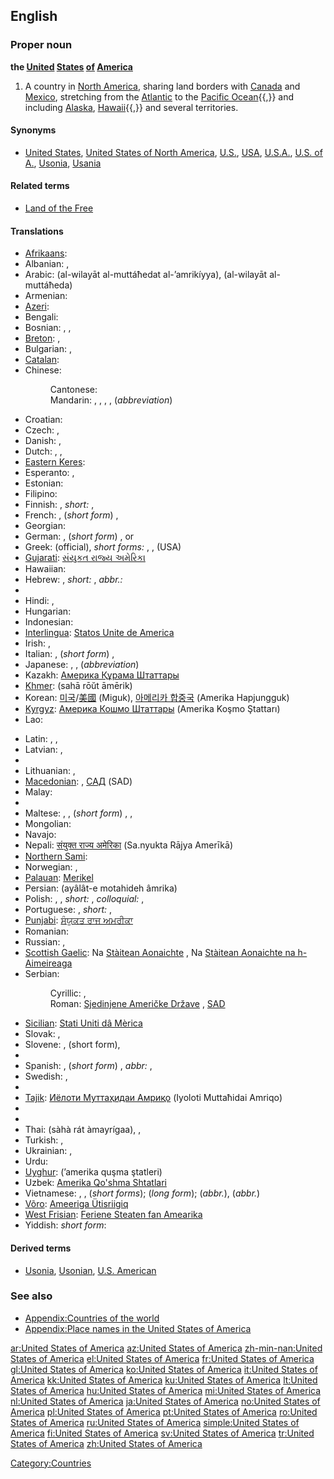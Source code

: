 ==English==
{{wikipedia|United States|United States of America}}

===Proper noun===
'''the [[united|United]] [[states|States]] [[of]] [[America]]'''

# A country in [[North America]], sharing land borders with [[Canada]] and [[Mexico]], stretching from the [[Atlantic Ocean|Atlantic]] to the [[Pacific Ocean]]{{,}} and including [[Alaska]], [[Hawaii]]{{,}} and several territories.

====Synonyms====
* {{italbrac-colon|country in North America}} [[United States]], [[United States of North America]], [[U.S.]], [[USA]], [[U.S.A.]], [[U.S. of A.]], [[Usonia]], [[Usania]]

====Related terms====
* [[Land of the Free]]

====Translations====
{{trans-top|Country in North America}}
* [[Afrikaans]]: {{t|af|Verenigde State van Amerika|xs=Afrikaans}}
* Albanian: {{t|sq|Shtete e Bashkuara të Amerikës|xs=Albanian}}, {{t|sq|SHBA|xs=Albanian}}
* Arabic: {{Arab|[[الولايات المتحدة الأمريكية]]}} (al-wilayāt al-muttáħedat al-’amrikíyya), {{Arab|[[الولايات المتحدة]]}} (al-wilayāt al-muttáħeda) {{f|p}}
* Armenian: {{t-|hy|Ամերիկայի Միացյալ Նահանգներ|tr=Amerikayi Miac'yal Nahangner}}
* [[Azeri]]: {{t+|az|Amerika Birləşmiş Ştatları|xs=Azeri}}
* Bengali: {{BNchar|[[মার্কিন যুক্তরাষ্ট্র]]}}
* Bosnian: {{t-|bs|Sjedinjene Američke Države|f|p}}, {{t-|bs|Amerika|f}}, {{t-|bs|SAD}}
* [[Breton]]: {{t|br|Stadoù-Unanet Amerika|f|p|xs=Breton}}, {{t-|br|SUA|xs=Breton}}
* Bulgarian: {{t|bg|Съединени Американски Щати|tr=Sǎedineni amerikanski štati}}, {{t|bg|САЩ}}
* [[Catalan]]: {{t|ca|Estats Units d'Amèrica|m|p}}
* Chinese:
*: Cantonese: {{tø|yue|美利堅合眾國|sc=Hani|xs=Cantonese}}
*: Mandarin: {{t|cmn|美利堅合衆國|sc=Hani}},  {{t|cmn|美利坚合众国|tr=Měilìjiān Hézhòngguó|sc=Hani}},  {{t-|cmn|美國|sc=Hani}},  {{t-|cmn|美国|tr=Měiguó|sc=Hani}}, {{t-|cmn|美|tr=Měi-|sc=Hani}} (''abbreviation'')
* Croatian: {{t-|hr|Sjedinjene Američke Države|f|p}}
* Czech: {{t-|cs|Spojené státy americké}}, {{t-|cs|Spojené státy}}
* Danish: {{t|da|Amerikas Forenede Stater}}, {{t|da|Forenede Stater}}
* Dutch: {{t+|nl|Verenigde Staten van Amerika|f|p}}, {{t+|nl|Verenigde Staten}}, {{t-|nl|VS}}
* [[Eastern Keres]]: {{tø|kee|'Amelika-hui-pu-'ia}}
* Esperanto: {{t+|eo|Usono|xs=Esperanto}}, {{t+|eo|Unuiĝintaj Ŝtatoj de Ameriko|xs=Esperanto}}
* Estonian: {{t+|et|Ameerika Ühendriigid}}
* Filipino: {{t-|tl|Estados Unidos ng Amerika|xs=Tagalog}}
* Finnish: {{t+|fi|Amerikan yhdysvallat}}, ''short:'' {{t+|fi|Yhdysvallat}}, {{t+|fi|USA}}
* French: {{t+|fr|États-Unis d'Amérique|m|p}}, (''short form'') {{t+|fr|États-Unis|m|p}}, {{t|fr|É-U}}
* Georgian: {{t-|ka|ამერიკის შეერთებული შტატები|tr=amerikis šeert'ebuli štatebi|sc=Geor|xs=Georgian}}
* German: {{t+|de|Vereinigte Staaten von Amerika||m|p}}, (''short form'') {{t+|de|Vereinigte Staaten|m|p}}, {{t+|de|USA|m|p}} or {{f|s}}
* Greek: {{t+|el|Ηνωμένες Πολιτείες της Αμερικής|f|p|tr=Inoménes Politeíes tis Amerikís}} (official), ''short forms:'' {{t-|el|Ηνωμένες Πολιτείες Αμερικής|f|p|tr=Inoménes Politeíes Amerikís}}, {{t+|el|Ηνωμένες Πολιτείες|f|p|tr=Inoménes Politeíes}}, {{t+|el|ΗΠΑ|f|p|tr=IPA}} (USA)
* [[Gujarati]]: [[સંયુકત રાજ્ય અમેરિકા]]
* Hawaiian: {{tø|haw|'Amelika Huipū'ia}}
* Hebrew: {{t|he|ארצות הברית של אמריקה|tr=Artsot ha-Brit shel Amerika}}, ''short:'' {{t|he|ארצות הברית|tr=Artsot ha-Brit}}, ''abbr.:'' {{t-|he|ארה״ב|tr=ARH-B}}
* {{trreq|Hiligaynon}}
* Hindi: {{t-|hi|संयुक्त राज्य अमरीका|tr=Sa.nyukta Rājya Amrīkā|xs=Hindi}}, {{t-|hi|संयुक्त राष्ट्र अमरीका|tr=Sa.nyukta Raštra Amrīkā|xs=Hindi}}
* Hungarian: {{t+|hu|Amerikai Egyesült Államok}}
* Indonesian: {{t-|id|Amerika Serikat|xs=Indonesian}}
* [[Interlingua]]: [[Statos Unite de America]]
* Irish: {{t|ga|Stáit Aontaithe Mheiriceá|xs=Irish}}, {{t|ga|Meiriceá|xs=Irish}}
* Italian: {{t+|it|Stati Uniti d'America|m|p}}, (''short form'') {{t+|it|Stati Uniti|m|p}}, {{t-|it|SUA}}
* Japanese: {{t+|ja|米国|tr=べいこく, Béikoku}}, {{t+|ja|アメリカ合衆国|tr=アメリカがっしゅうこく, Ameriká Gasshūkoku}}, {{t+|ja|米|tr=べい, Bei-}} (''abbreviation'')
* Kazakh: [[Америка Құрама Штаттары]]
* [[Khmer]]: {{Khmr|[[សហរដ្ឋអាមេរិក]]}} (sahā rōŭt āmērik)
* Korean: [[미국]]/[[美國]] (Miguk), [[아메리카 합중국]] (Amerika Hapjungguk)
* [[Kyrgyz]]: [[Америка Кошмо Штаттары]] (Amerika Koşmo Ştattarı)
* Lao: {{t-|lo|ສະຫະລັດອະເມລິກາ|tr=saha lat 'ameelikaa|sc=Laoo|xs=Lao}}
{{trans-mid}}
* Latin: {{t|la|Respublicae Unitae Americae}}, {{t|la|Status Uniti Americae}}, {{t|la|Civitates Foederatae Americae}}
* Latvian: {{t-|lv|Amerikas Savienotās Valstis|xs=Latvian}}, {{t-|lv|ASV|xs=Latvian}}
* {{trreq|Laz}}
* Lithuanian: {{t+|lt|Jungtinės Amerikos Valstijos|xs=Lithuanian}}, {{t+|lt|JAV|xs=Lithuanian}}
* [[Macedonian]]: {{t-|mk|Соединети Американски Држави|p|tr=Soedíneti Ameríkanski D'ržavi}}, [[САД]] (SAD)
* Malay: {{t|ms|Amerika Syarikat|xs=Malay}}
* {{trreq|Malayalam}}
* Maltese: {{t|mt|Stati Uniti ta' l-Amerika|xs=Maltese}}, {{t|mt|l-Istati Uniti ta' l-Amerika|xs=Maltese}}, (''short form'') {{t-|mt|Stati Uniti|xs=Maltese}}, {{t|mt|l-Istati Uniti|xs=Maltese}}, {{t-|mt|USA|xs=Maltese}}
* Mongolian: {{t|mn|Америкийн Нэгдсэн Улс|tr=Amerikiyn Negdsen Uls|sc=Cyrl|xs=Mongolian}}
* Navajo: {{tø|nv|Wááshindoon bikéyah ałhidadiidzooígíí}}
* Nepali: [[संयुक्त राज्य अमेरिका]] (Sa.nyukta Rājya Amerīkā)
* [[Northern Sami]]: {{tø|se|Amerihká ovttastuvvan stáhtat}}
* Norwegian: {{t+|no|Amerikas forente stater}}, {{t|no|De forente stater}}
* [[Palauan]]: [[Merikel]]
* Persian: {{fa-Arab|[[ایالات متحده آمریکا|ایالات متحدهٔ آمریکا]]}} (ayâlât-e motahideh âmrika)
* Polish: {{t-|pl|Stany Zjednoczone Ameryki|m|p}}, {{t-|pl|Stany Zjednoczone Ameryki Północnej}}, ''short:'' {{t+|pl|Stany Zjednoczone}}, ''colloquial:'' {{t|pl|Stany}}, {{t+|pl|USA}}
* Portuguese: {{t|pt|Estados Unidos da América|m|p}}, ''short:'' {{t+|pt|Estados Unidos|m|p}}, {{t+|pt|EUA}}
* [[Punjabi]]: [[ਸੰਯੁਕਤ ਰਾਜ ਅਮਰੀਕਾ]]
* Romanian: {{t+|ro|Statele Unite ale Americii|f|p}}
* Russian: {{t+|ru|Соединённые Штаты Америки|m|p|tr=Sojedinjónnyje Štáty Amériki}}, {{t+|ru|США}}
* [[Scottish Gaelic]]: Na [[Stàitean Aonaichte]] {{f|p}}, Na [[Stàitean Aonaichte na h-Aimeireaga]] {{f|p}}
* Serbian:
*: Cyrillic: {{t-|sr|Сједињене Америчке Државе|f|p|sc=Cyrl}}, {{t-|sr|САД|sc=Cyrl}}
*: Roman: [[Sjedinjene Američke Države]] {{f|p}}, [[SAD]]
* [[Sicilian]]: [[Stati Uniti dâ Mèrica]] {{m|p}}
* Slovak: {{t|sk|Spojené Štáty Americké|m|p}}, {{t-|sk|USA}}
* Slovene: {{t|sl|Združene države Amerike|f|p}}, {{t|sl|Združene države|f|p}} (short form), {{t|sl|ZDA}}
* {{trreq|Sotho}}
* Spanish: {{t+|es|Estados Unidos de América|m|s}}, (''short form'') {{t+|es|Estados Unidos|m|s}}, ''abbr:'' {{t-|es|EE. UU.|m|s}}, {{t-|es|EEUU}}
* Swedish: {{t|sv|Amerikas förenade stater}}, {{t|sv|Förenta staterna}}
* {{trreq|Tagalog}}
* [[Tajik]]: [[Иёлоти Муттаҳидаи Амриқо]] (Iyoloti Muttaħidai Amriqo)
* {{trreq|Tamil}}
* {{trreq|Telugu}}
* Thai: {{Thai|[[สหรัฐอเมริกา]]}} (sàhà rát àmayrígaa),  {{t|th|อเมริกา|tr=àmayrígaa|sc=Thai}},  {{t|th|ประเทศสหรัฐอเมริกา|tr=bpràtêt sàhà rát àmayrígaa|sc=Thai}}
* Turkish: {{t+|tr|Amerika Birleşik Devletleri}}, {{t+|tr|ABD}}
* Ukrainian: {{t|uk|Сполучені Штати Америки|m|p|tr=Spolučeni Štáti Amériki|xs=Ukrainian}}, {{t+|uk|США|xs=Ukrainian}}
* Urdu: {{t|ur|ریاستہائے متحدہ امریکہ|tr=riyaastahaa'e muttaHidah amriikaa|sc=ur-Arab}}
* [[Uyghur]]: {{ug-Arab|[[ئامېرىكا قوشما شتاتلىرى]]}} (’amerika quşma ştatleri)
* Uzbek: [[Amerika Qo'shma Shtatlari]]
* Vietnamese: {{t+|vi|Hoa Kỳ|xs=Vietnamese}}, {{t|vi|Nước Mỹ|xs=Vietnamese}}, {{t|vi|Mỹ Quốc|xs=Vietnamese}} (''short forms''); {{t|vi|Hợp Chủng Quốc Hoa Kỳ|xs=Vietnamese}} (''long form''); {{t-|vi|HK|xs=Vietnamese}} (''abbr.''), {{t+|vi|Mỹ|xs=Vietnamese}} (''abbr.'')
* [[Võro]]: [[Ameeriga Ütisriigiq]]
* [[West Frisian]]: [[Feriene Steaten fan Amearika]]
* Yiddish: ''short form'': {{t-|yi|פֿאַראייניקטע שטאַטן|p|tr=Fareynikte Shtatn|xs=Yiddish}}
{{trans-bottom}}

====Derived terms====
* [[Usonia]], [[Usonian]], [[U.S. American]]

===See also===
* [[Appendix:Countries of the world]]
* [[Appendix:Place names in the United States of America]]

[[Category:Countries]]

[[ar:United States of America]]
[[az:United States of America]]
[[zh-min-nan:United States of America]]
[[el:United States of America]]
[[fr:United States of America]]
[[gl:United States of America]]
[[ko:United States of America]]
[[it:United States of America]]
[[kk:United States of America]]
[[ku:United States of America]]
[[lt:United States of America]]
[[hu:United States of America]]
[[mi:United States of America]]
[[nl:United States of America]]
[[ja:United States of America]]
[[no:United States of America]]
[[pl:United States of America]]
[[pt:United States of America]]
[[ro:United States of America]]
[[ru:United States of America]]
[[simple:United States of America]]
[[fi:United States of America]]
[[sv:United States of America]]
[[tr:United States of America]]
[[zh:United States of America]]
